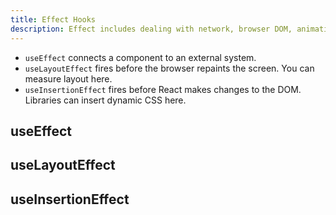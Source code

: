 ```yaml
---
title: Effect Hooks
description: Effect includes dealing with network, browser DOM, animations, widgets written using a different UI library, and other non-React code.
---
```


- `useEffect` connects a component to an external system.
- `useLayoutEffect` fires before the browser repaints the screen. You can measure layout here.
- `useInsertionEffect` fires before React makes changes to the DOM. Libraries can insert dynamic CSS here.

## useEffect

## useLayoutEffect

## useInsertionEffect
